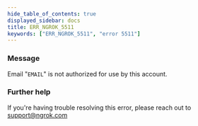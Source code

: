 ```yaml
---
hide_table_of_contents: true
displayed_sidebar: docs
title: ERR_NGROK_5511
keywords: ["ERR_NGROK_5511", "error 5511"]
---
```


### Message

Email "`EMAIL`" is not authorized for use by this account.

### Further help

If you're having trouble resolving this error, please reach out to [support@ngrok.com](mailto:support@ngrok.com?subject=Help%20with%20ERR_NGROK_5511)
